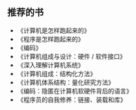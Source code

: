 ## 推荐的书

- 《计算机是怎样跑起来的》
- 《程序是怎样跑起来的》
- 《编码》
- 《计算机组成与设计：硬件 / 软件接口》
- 《深入理解计算机系统》
- 《计算机组成：结构化方法》
- 《计算机体系结构：量化研究方法》
- 《编码：隐匿在计算机软硬件背后的语言》
- 《程序员的自我修养：链接、装载和库》
